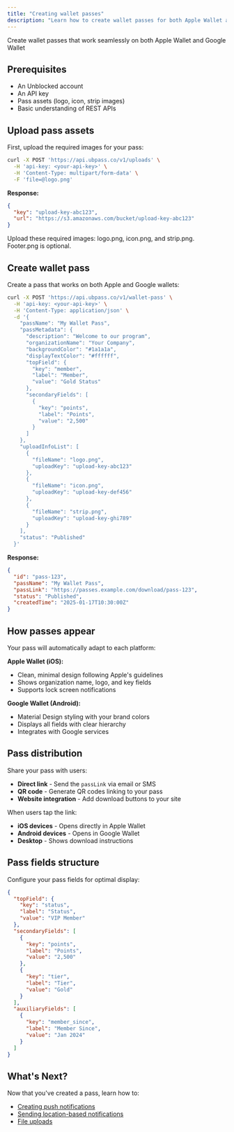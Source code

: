 ```yaml
---
title: "Creating wallet passes"
description: "Learn how to create wallet passes for both Apple Wallet and Google Wallet"
---
```


Create wallet passes that work seamlessly on both Apple Wallet and Google Wallet

## Prerequisites

- An Unblocked account
- An API key
- Pass assets (logo, icon, strip images)
- Basic understanding of REST APIs

## Upload pass assets

First, upload the required images for your pass:

```bash
curl -X POST 'https://api.ubpass.co/v1/uploads' \
  -H 'api-key: <your-api-key>' \
  -H 'Content-Type: multipart/form-data' \
  -F 'file=@logo.png'
```

**Response:**
```json
{
  "key": "upload-key-abc123",
  "url": "https://s3.amazonaws.com/bucket/upload-key-abc123"
}
```

<Note>
Upload these required images: logo.png, icon.png, and strip.png. Footer.png is optional.
</Note>

## Create wallet pass

Create a pass that works on both Apple and Google wallets:

```bash
curl -X POST 'https://api.ubpass.co/v1/wallet-pass' \
  -H 'api-key: <your-api-key>' \
  -H 'Content-Type: application/json' \
  -d '{
    "passName": "My Wallet Pass",
    "passMetadata": {
      "description": "Welcome to our program",
      "organizationName": "Your Company",
      "backgroundColor": "#1a1a1a",
      "displayTextColor": "#ffffff",
      "topField": {
        "key": "member",
        "label": "Member",
        "value": "Gold Status"
      },
      "secondaryFields": [
        {
          "key": "points",
          "label": "Points",
          "value": "2,500"
        }
      ]
    },
    "uploadInfoList": [
      {
        "fileName": "logo.png",
        "uploadKey": "upload-key-abc123"
      },
      {
        "fileName": "icon.png", 
        "uploadKey": "upload-key-def456"
      },
      {
        "fileName": "strip.png",
        "uploadKey": "upload-key-ghi789"
      }
    ],
    "status": "Published"
  }'
```

**Response:**
```json
{
  "id": "pass-123",
  "passName": "My Wallet Pass",
  "passLink": "https://passes.example.com/download/pass-123",
  "status": "Published",
  "createdTime": "2025-01-17T10:30:00Z"
}
```

## How passes appear

Your pass will automatically adapt to each platform:

**Apple Wallet (iOS):**
- Clean, minimal design following Apple's guidelines
- Shows organization name, logo, and key fields
- Supports lock screen notifications

**Google Wallet (Android):**
- Material Design styling with your brand colors
- Displays all fields with clear hierarchy
- Integrates with Google services

## Pass distribution

Share your pass with users:

- **Direct link** - Send the `passLink` via email or SMS
- **QR code** - Generate QR codes linking to your pass
- **Website integration** - Add download buttons to your site

When users tap the link:
- **iOS devices** - Opens directly in Apple Wallet
- **Android devices** - Opens in Google Wallet
- **Desktop** - Shows download instructions

## Pass fields structure

Configure your pass fields for optimal display:

```json
{
  "topField": {
    "key": "status",
    "label": "Status", 
    "value": "VIP Member"
  },
  "secondaryFields": [
    {
      "key": "points",
      "label": "Points",
      "value": "2,500"
    },
    {
      "key": "tier",
      "label": "Tier",
      "value": "Gold"
    }
  ],
  "auxiliaryFields": [
    {
      "key": "member_since",
      "label": "Member Since",
      "value": "Jan 2024"
    }
  ]
}
```

## What's Next?

Now that you've created a pass, learn how to:

- [Creating push notifications](/documentation/creating-push-notifications)
- [Sending location-based notifications](/documentation/sending-location-based-notifications)
- [File uploads](/documentation/file-uploads) 
